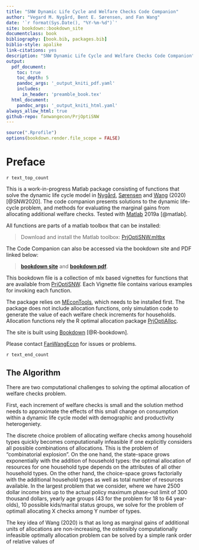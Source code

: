 ```yaml
---
title: "SNW Dynamic Life Cycle and Welfare Checks Code Companion"
author: "Vegard M. Nygård, Bent E. Sørensen, and Fan Wang"
date: '`r format(Sys.Date(), "%Y-%m-%d")`'
site: bookdown::bookdown_site
documentclass: book
bibliography: [book.bib, packages.bib]
biblio-style: apalike
link-citations: yes
description: "SNW Dynamic Life Cycle and Welfare Checks Code Companion"
output:
  pdf_document:
    toc: true
    toc_depth: 5
    pandoc_args: '_output_kniti_pdf.yaml'
    includes:
      in_header: 'preamble_book.tex'
  html_document:
    pandoc_args: '_output_kniti_html.yaml'
always_allow_html: true
github-repo: fanwangecon/PrjOptiSNW
---
```


```r
source(".Rprofile")
options(bookdown.render.file_scope = FALSE)
```

# Preface {-}

`r text_top_count`

This is a work-in-progress Matlab package consisting of functions that solve the dynamic life cycle model in [Nygård](https://sites.google.com/site/vegardmokleivnygaard/), [Sørensen](https://uh.edu/~bsorense/) and [Wang](https://fanwangecon.github.io/) (2020) [@SNW2020]. The code companion presents solutions to the dynamic life-cycle problem, and methods for evaluating the marginal gains from allocating additional welfare checks. Tested with [Matlab](https://www.mathworks.com/products/matlab.html) 2019a [@matlab].

All functions are parts of a matlab toolbox that can be installed:

> Download and install the Matlab toolbox: [PrjOptiSNW.mltbx](https://github.com/FanWangEcon/PrjOptiSNW/blob/master/PrjOptiSNW.mltbx)

The Code Companion can also be accessed via the bookdown site and PDF linked below:

> [**bookdown site**](https://fanwangecon.github.io/PrjOptiSNW/bookdown) and [**bookdown pdf**](https://fanwangecon.github.io/PrjOptiSNW/bookdown/SNW-Dynamic-Life-Cycle-and-Welfare-Checks-Code-Companion.pdf).

This bookdown file is a collection of mlx based vignettes for functions that are available from [PrjOptiSNW](https://github.com/FanWangEcon/PrjOptiSNW). Each Vignette file contains various examples for invoking each function.

The package relies on [MEconTools](https://fanwangecon.github.io/MEconTools/), which needs to be installed first. The package does not include allocation functions, only simulation code to generate the value of each welfare check increments for households. Allocation functions rely the R optimal allocation package [PrjOptiAlloc](https://fanwangecon.github.io/PrjOptiAlloc).

The site is built using [Bookdown](https://bookdown.org/) [@R-bookdown].

Please contact [FanWangEcon](https://fanwangecon.github.io/) for issues or problems.

`r text_end_count`

## The Algorithm

There are two computational challenges to solving the optimal allocation of welfare checks problem.

First, each increment of welfare checks is small and the solution method needs to approximate the effects of this small change on consumption within a dynamic life cycle model with demographic and productivity heterogeniety.

The discrete choice problem of allocating welfare checks among household types quickly becomes computationally infeasible if one explicitly considers all possible combinations of allocations. This is the problem of "combinatorial explosion". On the one hand, the state-space grows exponentially with the addition of household types: the optimal allocation of resources for one household type depends on the attributes of all other household types. On the other hand, the choice-space grows factorially with the additional household types as well as total number of resources available. In the largest problem that we consider, where we have 2500 dollar income bins up to the actual policy maximum phase-out limit of 300 thousand dollars, yearly age groups (43 for the problem for 18 to 64 year-olds), 10 possible kids/marital status groups, we solve for the problem of optimall allocating X checks among Y number of types.

The key idea of Wang (2020) is that as long as marginal gains of additional units of allocations are non-increasing, the ostensibly computationally infeasible optimally allocation problem can be solved by a simple rank order of relative values of

